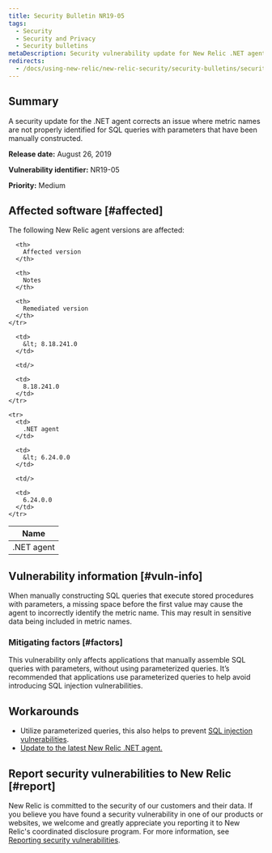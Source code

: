 ```yaml
---
title: Security Bulletin NR19-05
tags:
  - Security
  - Security and Privacy
  - Security bulletins
metaDescription: Security vulnerability update for New Relic .NET agent.
redirects:
  - /docs/using-new-relic/new-relic-security/security-bulletins/security-bulletin-nr19-05
---
```


## Summary

A security update for the .NET agent corrects an issue where metric names are not properly identified for SQL queries with parameters that have been manually constructed.

**Release date:** August 26, 2019

**Vulnerability identifier:** NR19-05

**Priority:** Medium

## Affected software [#affected]

The following New Relic agent versions are affected:

<table>
  <thead>
    <tr>
      <th>
        Name
      </th>

      <th>
        Affected version
      </th>

      <th>
        Notes
      </th>

      <th>
        Remediated version
      </th>
    </tr>
  </thead>

  <tbody>
    <tr>
      <td>
        .NET agent
      </td>

      <td>
        &lt; 8.18.241.0
      </td>

      <td/>

      <td>
        8.18.241.0
      </td>
    </tr>

    <tr>
      <td>
        .NET agent
      </td>

      <td>
        &lt; 6.24.0.0
      </td>

      <td/>

      <td>
        6.24.0.0
      </td>
    </tr>
  </tbody>
</table>

## Vulnerability information [#vuln-info]

When manually constructing SQL queries that execute stored procedures with parameters, a missing space before the first value may cause the agent to incorrectly identify the metric name. This may result in sensitive data being included in metric names.

### Mitigating factors [#factors]

This vulnerability only affects applications that manually assemble SQL queries with parameters, without using parameterized queries. It’s recommended that applications use parameterized queries to help avoid introducing SQL injection vulnerabilities.

## Workarounds

* Utilize parameterized queries, this also helps to prevent [SQL injection vulnerabilities](https://docs.microsoft.com/en-us/sql/relational-databases/security/sql-injection).
* [Update to the latest New Relic .NET agent.](/docs/agents/net-agent/installation/update-net-agent)

## Report security vulnerabilities to New Relic [#report]

New Relic is committed to the security of our customers and their data. If you believe you have found a security vulnerability in one of our products or websites, we welcome and greatly appreciate you reporting it to New Relic's coordinated disclosure program. For more information, see [Reporting security vulnerabilities](/docs/security/new-relic-security/data-privacy/reporting-security-vulnerabilities).
